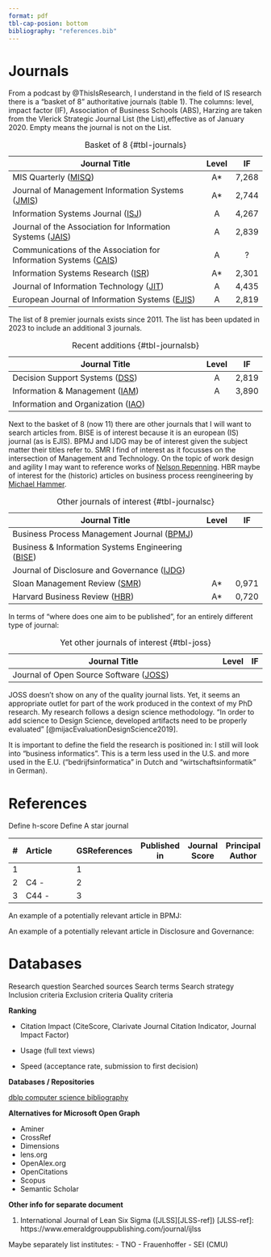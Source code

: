```yaml
---
format: pdf
tbl-cap-posion: bottom
bibliography: "references.bib"
---
```

# Journals

From a podcast by @ThisIsResearch, I understand in the field of IS research there is a "basket of 8" authoritative journals (table 1). The columns: level, impact factor (IF), Association of Business Schools (ABS), Harzing are taken from the Vlerick Strategic Journal List (the List),effective as of January 2020. Empty means the journal is not on the List.

| Journal Title                                                              |Level| IF  |
|----------------------------------------------------------------------------|:---:|:---:|
| MIS Quarterly ([MISQ][MISQ-ref])                                           | A*  |7,268|
| Journal of Management Information Systems ([JMIS][JMIS-ref])               | A*  |2,744|
| Information Systems Journal ([ISJ][ISJ-ref])                               | A   |4,267|
| Journal of the Association for Information Systems ([JAIS][JAI-ref])       | A   |2,839|
| Communications of the Association for Information Systems ([CAIS][CAI-ref])| A   |  ?  |
| Information Systems Research ([ISR][ISR-ref])                              | A*  |2,301|
| Journal of Information Technology ([JIT][JIT-ref])                         | A   |4,435|
| European Journal of Information Systems ([EJIS][EJIS-ref])                 | A   |2,819|

: Basket of 8 {#tbl-journals}

[MISQ-ref]: https://misq.umn.edu/
[JMIS-ref]: https://jmis-web.org/
[ISJ-ref]: https://onlinelibrary.wiley.com/journal/13652575
[JAI-ref]: https://aisel.aisnet.org/jais/
[CAI-ref]: https://aisel.aisnet.org/cais/
[ISR-ref]: https://pubsonline.informs.org/journal/isre
[JIT-ref]: https://journals.sagepub.com/home/jina
[EJIS-ref]: https://www.tandfonline.com/toc/tjis20/current

The list of 8 premier journals exists since 2011. The list has been updated in 2023 to include an additional 3 journals.

| Journal Title                                                              |Level| IF  | 
|----------------------------------------------------------------------------|:---:|:---:|
| Decision Support Systems ([DSS][DSS-ref])                                  |  A  |2,819|
| Information & Management ([IAM][IAM-ref])                                  |  A  |3,890|
| Information and Organization ([IAO][IAO-ref])                              |     |     |

: Recent additions {#tbl-journalsb}

[DSS-ref]: https://www-sciencedirect-com/journal/decision-support-systems
[IAM-ref]: https://www.sciencedirect.com/journal/information-and-management
[IAO-ref]: https://www-sciencedirect-com/journal/information-and-organization

Next to the basket of 8 (now 11) there are other journals that I will want to search articles from. BISE is of interest because it is an european (IS) journal (as is EJIS). BPMJ and IJDG may be of interest given the subject matter their titles refer to. SMR I find of interest as it focusses on the intersection of Management and Technology. On the topic of work design and agility I may want to reference works of [Nelson Repenning](https://mitsloan.mit.edu/faculty/directory/nelson-p-repenning). HBR maybe of interest for the (historic) articles on business process reengineering by [Michael Hammer](https://hbr.org/2008/10/remembering-mike-hammer).

| Journal Title                                                            |Level| IF  |
|--------------------------------------------------------------------------|:---:|:---:|
| Business Process Management Journal ([BPMJ][BPMJ-ref])                   |     |     |
| Business & Information Systems Engineering ([BISE][BISE-ref])            |     |     |
| Journal of Disclosure and Governance ([IJDG][IJDG-ref])                  |     |     |
| Sloan Management Review ([SMR][SMR-ref])                                 | A*  |0,971|
| Harvard Business Review ([HBR][HBR-ref])                                 | A*  |0,720|

: Other journals of interest {#tbl-journalsc}

[BPMJ-ref]: https://www.emeraldgrouppublishing.com/journal/bpmj
[BISE-ref]: http://www.bise-journal.com/
[IJDG-ref]: https://www.palgrave.com/gp/journal/41310
[SMR-ref]: https://sloanreview.mit.edu/
[HBR-ref]: https://hbr.org/

In terms of "where does one aim to be published", for an entirely different type of journal:

| Journal Title                                                            |Level| IF  |
|--------------------------------------------------------------------------|:---:|:----|
| Journal of Open Source Software ([JOSS][JOSS-ref])                       |     |     |

: Yet other journals of interest {#tbl-joss}

[JOSS-ref]: https://www.emeraldgrouppublishing.com/journal/bpmj

JOSS doesn't show on any of the quality journal lists. Yet, it seems an appropriate outlet for part of the work produced in the context of my PhD research. My research follows a design science methodology. "In order to add science to Design Science, developed artifacts need to be properly evaluated" [@mijacEvaluationDesignScience2019].

It is important to define the field the research is positioned in: I still will look into "business informatics". This is a term less used in the U.S. and more used in the E.U. ("bedrijfsinformatica" in Dutch and "wirtschaftsinformatik" in German).

# References {.unnumbered}

::: {#refs}
:::

\newpage

Define h-score
Define A star journal


| # | Article |  |  | GSReferences | Published in | Journal Score | Principal Author | H-Factor |
|---|---------|--|--|--------------|--------------|---------------|------------------|----------|
| 1 |         |  |  | 1            |              |               |                  | G -      |
| 2 | C4 -    |  |  | 2            |              |               |                  | G3 -     |
| 3 | C44 -   |  |  | 3            |              |               |                  | G33 -    |



An example of a potentially relevant article in BPMJ:

An example of a potentially relevant article in Disclosure and Governance:

# Databases

Research question
Searched sources
Search terms
Search strategy
Inclusion criteria
Exclusion criteria
Quality criteria

**Ranking**

* Citation Impact (CiteScore, Clarivate Journal Citation Indicator, Journal Impact Factor)

* Usage (full text views)

* Speed (acceptance rate, submission to first decision)

**Databases / Repositories**

[dblp computer science bibliography](dblp.org)


**Alternatives for Microsoft Open Graph**

- Aminer
- CrossRef
- Dimensions
- lens.org
- OpenAlex.org
- OpenCitations
- Scopus
- Semantic Scholar


**Other info for separate document**

1. International Journal of Lean Six Sigma ([JLSS][JLSS-ref])
[JLSS-ref]: https://www.emeraldgrouppublishing.com/journal/ijlss

Maybe separately list institutes:
- TNO
- Frauenhoffer
- SEI (CMU)